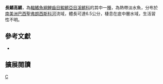 {{Speciesbox 
| taxon = Hypsolebias pterophyllus
| status = NE
| status_system = IUCN3.1
| authority =  [[Costa|Costa]], 2011
| synonyms = 
}}
'''長鰭高鱂'''，為[[輻鰭魚綱|輻鰭魚綱]][[鯉齒目|鯉齒目]][[鰕鱂亞目|鰕鱂亞目]][[溪鱂科|溪鱂科]]的其中一[[種|種]]，為熱帶淡水魚，分布於[[南美洲|南美洲]][[巴西|巴西]][[聖弗朗西斯科河|聖弗朗西斯科河]]流域，體長可達6.5公分，棲息在底中層水域，生活習性不明。

== 參考文獻 ==
*{{FishBase_species|genus=Hypsolebias|species=pterophyllus|year=2014|month=8}}

== 擴展閱讀 ==
{{refbegin}}
{{wikispecies-inline|Hypsolebias pterophyllus|長鰭高鱂}}
{{refend}}
{{Taxonbar|from=Q18076957}}

[[Category:高鱂屬|C]]


{{魚類小作品}}